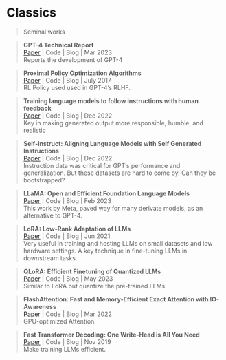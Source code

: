 # Classics
> Seminal works

>**GPT-4 Technical Report ** \
[Paper](https://arxiv.org/abs/2303.08774) | Code | Blog | Mar 2023 \
Reports the development of GPT-4

>**Proximal Policy Optimization Algorithms **\
[Paper](https://arxiv.org/abs/1707.06347) | Code | Blog | July 2017 \
RL Policy used  used in GPT-4's RLHF.

> **Training language models to follow instructions with human feedback **\
[Paper](https://arxiv.org/abs/2203.02155) | Code | Blog | Dec 2022 \
Key in making generated output more responsible, humble, and realistic

> **Self-instruct: Aligning Language Models with Self Generated Instructions **\
[Paper](https://arxiv.org/abs/2212.10560) | Code | Blog | Dec 2022 \
Instruction data was critical for GPT's performance and generalization. But these datasets are hard to come by.
Can they be bootstrapped?

>**LLaMA: Open and Efficient Foundation Language Models **\
[Paper](https://arxiv.org/abs/2302.13971v1) | Code | Blog | Feb 2023 \
This work by Meta, paved way for many derivate models, as an alternative to GPT-4.


>**LoRA: Low-Rank Adaptation of LLMs **\
[Paper](https://arxiv.org/abs/2106.09685) | Code | Blog | Jun 2021 \
Very useful in training and hosting LLMs on small datasets and low hardware settings. A key technique in fine-tuning LLMs in downstream tasks.

>**QLoRA: Efficient Finetuning of Quantized LLMs **\
[Paper](https://arxiv.org/abs/2305.14314) | Code | Blog | May 2023 \
Similar to LoRA but quantize the pre-trained LLMs.

>**FlashAttention: Fast and Memory-Efficient Exact Attention with IO-Awareness **\
[Paper](https://arxiv.org/abs/2205.14135) | Code | Blog | Mar 2022 \
GPU-optimized Attention.

>**Fast Transformer Decoding: One Write-Head is All You Need **\
[Paper](https://arxiv.org/abs/1911.02150) | Code | Blog | Nov 2019 \
Make training LLMs efficient.